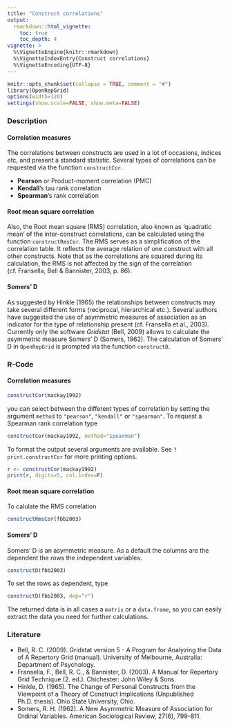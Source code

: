 ```yaml
---
title: "Construct correlations"
output: 
  rmarkdown::html_vignette:
    toc: true
    toc_depth: 4
vignette: >
  %\VignetteEngine{knitr::rmarkdown}
  %\VignetteIndexEntry{Construct correlations}
  %\VignetteEncoding{UTF-8}
---
```


```r
knitr::opts_chunk$set(collapse = TRUE, comment = "#")
library(OpenRepGrid)
options(width=120)
settings(show.scale=FALSE, show.meta=FALSE)
```


### Description

#### Correlation measures

The correlations between constructs are used in a lot of occasions, indices etc, and present a standard statistic. Several types of correlations can be requested via the function `constructCor`.

* **Pearson** or Product-moment correlation (PMC) 
* **Kendall**'s tau rank correlation
* **Spearman**'s rank correlation

#### Root mean square correlation

Also, the Root mean square (RMS) correlation, also known as 'quadratic mean' of the inter-construct correlations, can be calculated using the function `constructRmsCor`. The RMS serves as a simplification of the correlation table. It reflects the average relation of one construct with all other constructs. Note that as the correlations are squared during its calculation, the RMS is not affected by the sign of the correlation (cf. Fransella, Bell & Bannister, 2003, p. 86).

#### Somers' D

As suggested by Hinkle (1965) the relationships between constructs may take several different forms (reciprocal, hierarchical etc.). Several authors have suggested the use of asymmetric measures of association as an indicator for the type of relationship present (cf. Fransella et al., 2003). Currently only the software *Gridstat* (Bell, 2009) allows to calculate the asymmetric measure Somers’ D (Somers, 1962). The calculation of Somers' D in `OpenRepGrid` is prompted via the function `constructD`.


### R-Code

#### Correlation measures

```r
constructCor(mackay1992) 
```

you can select between the different types of correlation by setting the argument `method` to `"pearson"`, `"kendall"` or `"spearman"`. To request a Spearman rank correlation type

```r
constructCor(mackay1992, method="spearman") 
```
                     
To format the output several arguments are available. See `?print.constructCor` for more printing options.

```r
r <- constructCor(mackay1992)
print(r, digits=5, col.index=F)
```


#### Root mean square correlation 

To calulate the RMS correlation

```r
constructRmsCor(fbb2003)  
```

#### Somers' D

Somers' D is an asymmetric measure. As a default the columns are the dependent the rows the independent variables.

```r
constructD(fbb2003)
```

To set the rows as dependent, type

```r
constructD(fbb2003, dep="r")
```


The returned data is in all cases a `matrix` or a `data.frame`, so you can easily extract the data you need for further calculations.


### Literature

* Bell, R. C. (2009). Gridstat version 5 - A Program for Analyzing the Data of A Repertory Grid (manual). University of Melbourne, Australia: Department of Psychology.
* Fransella, F., Bell, R. C., & Bannister, D. (2003). A Manual for Repertory Grid Technique (2. ed.). Chichester: John Wiley & Sons.
* Hinkle, D. (1965). The Change of Personal Constructs from the Viewpoint of a Theory of Construct Implications (Unpublished Ph.D. thesis). Ohio State University, Ohio.
* Somers, R. H. (1962). A New Asymmetric Measure of Association for Ordinal Variables. American Sociological Review, 27(6), 799-811.

